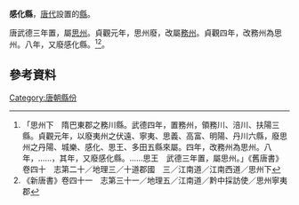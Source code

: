 {{主條目消歧義|''感化縣''可以指明代設置的一個縣，請參見：'''[[感化縣|感化縣]]'''。}}
'''感化縣'''，[[唐代|唐代]]設置的[[縣|縣]]。

唐武德三年置，屬[[思州|思州]]。貞觀元年，思州廢，改屬[[務州|務州]]。貞觀四年，改務州為思州。八年，又廢感化縣。<ref>「思州下　隋巴東郡之務川縣。武德四年，置務州，領務川、涪川、扶陽三縣。貞觀元年，以廢夷州之伏遠、寧夷、思義、高富、明陽、丹川六縣，廢思州之丹陽、城樂、感化、思王、多田五縣來屬。四年，改務州為思州。八年，……，其年，又廢感化縣。……思王　武德三年置，屬思州。」《舊唐書》卷四十　志第二十／地理三／十道郡國　三／江南道／江南西道／思州下</ref><ref>《新唐書》卷四十一　志第三十一／地理五／江南道／黔中採訪使／思州寧夷郡</ref>。

== 參考資料 ==
{{reflist}}
{{唐朝行政區劃小作品}}
[[Category:唐朝縣份|Category:唐朝縣份]]